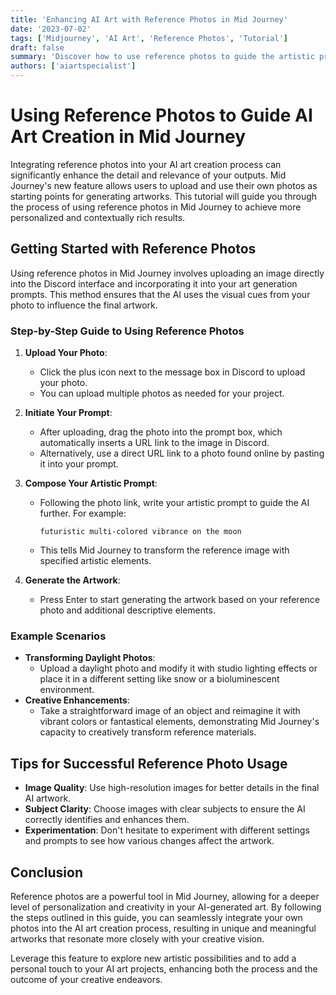 ```yaml
---
title: 'Enhancing AI Art with Reference Photos in Mid Journey'
date: '2023-07-02'
tags: ['Midjourney', 'AI Art', 'Reference Photos', 'Tutorial']
draft: false
summary: 'Discover how to use reference photos to guide the artistic process in Mid Journey. This guide provides step-by-step instructions on how to upload and integrate photos into your prompts for more personalized and contextually rich AI-generated artworks.'
authors: ['aiartspecialist']
---
```


# Using Reference Photos to Guide AI Art Creation in Mid Journey

Integrating reference photos into your AI art creation process can significantly enhance the detail and relevance of your outputs. Mid Journey's new feature allows users to upload and use their own photos as starting points for generating artworks. This tutorial will guide you through the process of using reference photos in Mid Journey to achieve more personalized and contextually rich results.

## Getting Started with Reference Photos

Using reference photos in Mid Journey involves uploading an image directly into the Discord interface and incorporating it into your art generation prompts. This method ensures that the AI uses the visual cues from your photo to influence the final artwork.

### Step-by-Step Guide to Using Reference Photos

1. **Upload Your Photo**:

   - Click the plus icon next to the message box in Discord to upload your photo.
   - You can upload multiple photos as needed for your project.

2. **Initiate Your Prompt**:

   - After uploading, drag the photo into the prompt box, which automatically inserts a URL link to the image in Discord.
   - Alternatively, use a direct URL link to a photo found online by pasting it into your prompt.

3. **Compose Your Artistic Prompt**:

   - Following the photo link, write your artistic prompt to guide the AI further. For example:
     ```plaintext
     futuristic multi-colored vibrance on the moon
     ```
   - This tells Mid Journey to transform the reference image with specified artistic elements.

4. **Generate the Artwork**:
   - Press Enter to start generating the artwork based on your reference photo and additional descriptive elements.

### Example Scenarios

- **Transforming Daylight Photos**:
  - Upload a daylight photo and modify it with studio lighting effects or place it in a different setting like snow or a bioluminescent environment.
- **Creative Enhancements**:
  - Take a straightforward image of an object and reimagine it with vibrant colors or fantastical elements, demonstrating Mid Journey's capacity to creatively transform reference materials.

## Tips for Successful Reference Photo Usage

- **Image Quality**: Use high-resolution images for better details in the final AI artwork.
- **Subject Clarity**: Choose images with clear subjects to ensure the AI correctly identifies and enhances them.
- **Experimentation**: Don't hesitate to experiment with different settings and prompts to see how various changes affect the artwork.

## Conclusion

Reference photos are a powerful tool in Mid Journey, allowing for a deeper level of personalization and creativity in your AI-generated art. By following the steps outlined in this guide, you can seamlessly integrate your own photos into the AI art creation process, resulting in unique and meaningful artworks that resonate more closely with your creative vision.

Leverage this feature to explore new artistic possibilities and to add a personal touch to your AI art projects, enhancing both the process and the outcome of your creative endeavors.
